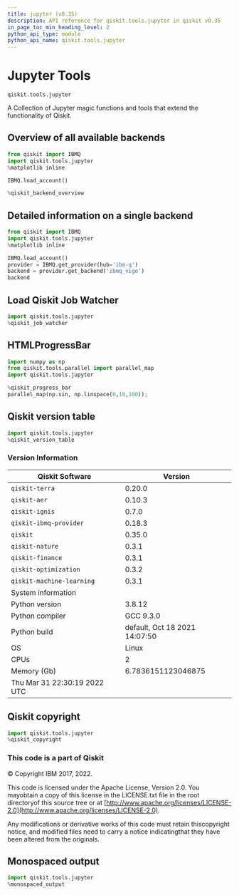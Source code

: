 ```yaml
---
title: jupyter (v0.35)
description: API reference for qiskit.tools.jupyter in qiskit v0.35
in_page_toc_min_heading_level: 2
python_api_type: module
python_api_name: qiskit.tools.jupyter
---
```


<span id="module-qiskit.tools.jupyter" />

<span id="qiskit-tools-jupyter" />

<span id="jupyter-tools-qiskit-tools-jupyter" />

# Jupyter Tools

`qiskit.tools.jupyter`

A Collection of Jupyter magic functions and tools that extend the functionality of Qiskit.

## Overview of all available backends

```python
from qiskit import IBMQ
import qiskit.tools.jupyter
%matplotlib inline

IBMQ.load_account()

%qiskit_backend_overview
```

## Detailed information on a single backend

```python
from qiskit import IBMQ
import qiskit.tools.jupyter
%matplotlib inline

IBMQ.load_account()
provider = IBMQ.get_provider(hub='ibm-q')
backend = provider.get_backend('ibmq_vigo')
backend
```

## Load Qiskit Job Watcher

```python
import qiskit.tools.jupyter
%qiskit_job_watcher
```

## HTMLProgressBar

```python
import numpy as np
from qiskit.tools.parallel import parallel_map
import qiskit.tools.jupyter

%qiskit_progress_bar
parallel_map(np.sin, np.linspace(0,10,100));
```

## Qiskit version table

```python
import qiskit.tools.jupyter
%qiskit_version_table
```

### Version Information

| Qiskit Software              | Version                       |
| ---------------------------- | ----------------------------- |
| `qiskit-terra`               | 0.20.0                        |
| `qiskit-aer`                 | 0.10.3                        |
| `qiskit-ignis`               | 0.7.0                         |
| `qiskit-ibmq-provider`       | 0.18.3                        |
| `qiskit`                     | 0.35.0                        |
| `qiskit-nature`              | 0.3.1                         |
| `qiskit-finance`             | 0.3.1                         |
| `qiskit-optimization`        | 0.3.2                         |
| `qiskit-machine-learning`    | 0.3.1                         |
| System information           |                               |
| Python version               | 3.8.12                        |
| Python compiler              | GCC 9.3.0                     |
| Python build                 | default, Oct 18 2021 14:07:50 |
| OS                           | Linux                         |
| CPUs                         | 2                             |
| Memory (Gb)                  | 6.7836151123046875            |
| Thu Mar 31 22:30:19 2022 UTC |                               |

## Qiskit copyright

```python
import qiskit.tools.jupyter
%qiskit_copyright
```

### This code is a part of Qiskit

© Copyright IBM 2017, 2022.

This code is licensed under the Apache License, Version 2.0. You mayobtain a copy of this license in the LICENSE.txt file in the root directoryof this source tree or at [http://www.apache.org/licenses/LICENSE-2.0](http://www.apache.org/licenses/LICENSE-2.0).

Any modifications or derivative works of this code must retain thiscopyright notice, and modified files need to carry a notice indicatingthat they have been altered from the originals.

## Monospaced output

```python
import qiskit.tools.jupyter
%monospaced_output
```

